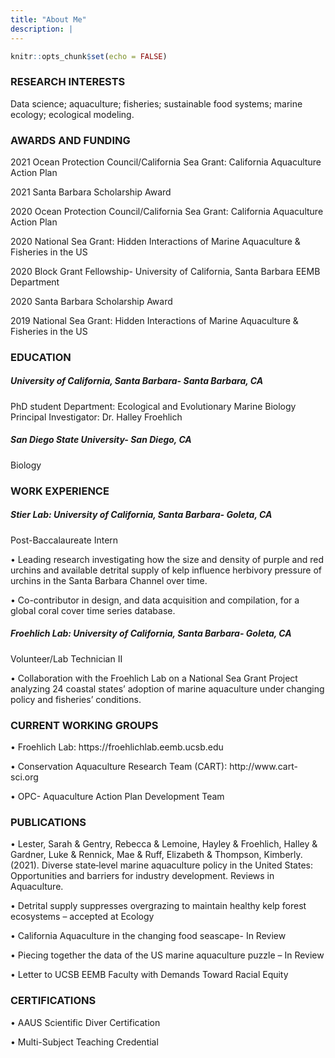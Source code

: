 ```yaml
---
title: "About Me"
description: |
---
```


```r
knitr::opts_chunk$set(echo = FALSE)
```

### RESEARCH INTERESTS
Data science; aquaculture; fisheries; sustainable food systems; marine ecology; ecological modeling.

### AWARDS AND FUNDING

2021 Ocean Protection Council/California Sea Grant: California Aquaculture Action Plan

2021 Santa Barbara Scholarship Award

2020 Ocean Protection Council/California Sea Grant: California Aquaculture Action Plan

2020 National Sea Grant: Hidden Interactions of Marine Aquaculture & Fisheries in the US

2020 Block Grant Fellowship- University of California, Santa Barbara EEMB Department

2020 Santa Barbara Scholarship Award

2019 National Sea Grant: Hidden Interactions of Marine Aquaculture & Fisheries in the US

### EDUCATION

##### University of California, Santa Barbara- Santa Barbara, CA                                      
PhD student
Department: Ecological and Evolutionary Marine Biology
Principal Investigator: Dr. Halley Froehlich

##### San Diego State University- San Diego, CA                                                              
Biology

### WORK EXPERIENCE

##### Stier Lab: University of California, Santa Barbara- Goleta, CA                                      
Post-Baccalaureate Intern                                     	                                       	     

•	Leading research investigating how the size and density of purple and red urchins and available detrital supply of kelp influence herbivory pressure of urchins in the Santa Barbara Channel over time. 

•	Co-contributor in design, and data acquisition and compilation, for a global coral cover time series database. 

##### Froehlich Lab: University of California, Santa Barbara- Goleta, CA                                 
Volunteer/Lab Technician II                                                                                                

•	Collaboration with the Froehlich Lab on a National Sea Grant Project analyzing 24 coastal states’ adoption of marine aquaculture under changing policy and fisheries’ conditions.

### CURRENT WORKING GROUPS

•	Froehlich Lab: https://froehlichlab.eemb.ucsb.edu

•	Conservation Aquaculture Research Team (CART):  http://www.cart-sci.org

•	OPC- Aquaculture Action Plan Development Team

### PUBLICATIONS

•	Lester, Sarah & Gentry, Rebecca & Lemoine, Hayley & Froehlich, Halley & Gardner, Luke & Rennick, Mae & Ruff, Elizabeth & Thompson, Kimberly. (2021). Diverse state‐level marine aquaculture policy in the United States: Opportunities and barriers for industry development. Reviews in Aquaculture. 

•	Detrital supply suppresses overgrazing to maintain healthy kelp forest ecosystems – accepted at Ecology

•	California Aquaculture in the changing food seascape- In Review

•	Piecing together the data of the US marine aquaculture puzzle – In Review

•	Letter to UCSB EEMB Faculty with Demands Toward Racial Equity

### CERTIFICATIONS

•	AAUS Scientific Diver Certification 

•	Multi-Subject Teaching Credential


